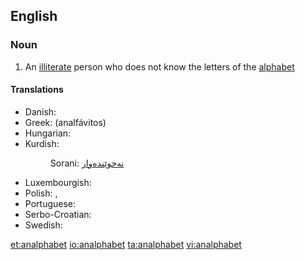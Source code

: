 ==English==

===Noun===
{{en-noun}}

# An [[illiterate]] person who does not know the letters of the [[alphabet]]

====Translations====
{{trans-top|illiterate}}
* Danish: {{t+|da|analfabet|c}}
* Greek: {{t+|el|αναλφάβητος}} (analfávitos)
* Hungarian: {{t+|hu|analfabéta}}
* Kurdish:
*: Sorani: [[نه‌خوێنده‌وار]]
{{trans-mid}}
* Luxembourgish: {{t+|lb|Analphabet|m}}
* Polish: {{t+|pl|analfabeta|m}}, {{t+|pl|analfabetka|f}}
* Portuguese: {{t+|pt|analfabeto|m}}
* Serbo-Croatian: {{t-|sh|analfabet|m}}
* Swedish: {{t+|sv|analfabet|c}}
{{trans-bottom}}

[[et:analphabet]]
[[io:analphabet]]
[[ta:analphabet]]
[[vi:analphabet]]